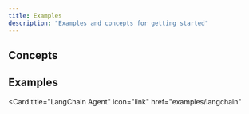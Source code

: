 ```yaml
---
title: Examples
description: "Examples and concepts for getting started"
---
```


## Concepts

<CardGroup>
  <Card
    title="Interactions"
    icon="arrow-pointer"
    href="concepts/interactions"
  />
  <Card title="Data Extraction" icon="globe" href="concepts/extraction" />
  <Card title="Navigation" icon="route" href="concepts/navigation" />
  <Card title="Authentication" icon="lock" href="concepts/authentication" />
  <Card title="Caching" icon="database" href="concepts/caching" />
  <Card title="Remote hosting" icon="server" href="concepts/remote-browser" />
</CardGroup>

## Examples

<CardGroup>

  <Card
    title="LangChain Agent"
    icon="link"
    href="examples/langchain"
  >
  </Card>
</CardGroup>
